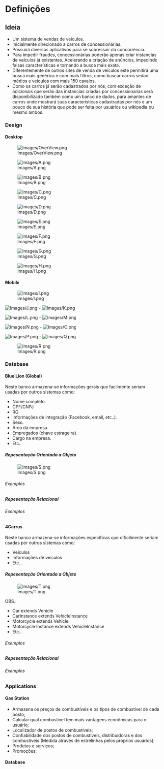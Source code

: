 = Definições =

== Ideia ==
* Um sistema de vendas de veículos.
* Inicialmente direcionado a carros de concessionárias.
* Possuirá diversos aplicativos para se sobressair da concorrência.
* Para impedir fraudes, concessionárias poderão apenas criar instancias de veículos já existentes. Acelerando a criação de anúncios, impedindo falsas características e tornando a busca mais exata.
* Diferentemente de outros sites de venda de veículos este permitirá uma busca mais genérica e com mais filtros, como buscar carros sedan médios e veículos com mais 150 cavalos.
* Como os carros já serão cadastrados por nós, com exceção de adicionais que serão das instancias criadas por concessionarias será disponibilizado também como um banco de dados, para amantes de carros onde mostrará suas características cadastradas por nós e um pouco de sua história que pode ser feita por usuários ou wikipedia ou mesmo ambos.

=== Design ===

==== Desktop ====
[[File:Images/OverView.png]]

[[File:Images/A.png]]

[[File:Images/B.png]]

[[File:Images/C.png]]

[[File:Images/D.png]]

[[File:Images/E.png]]

[[File:Images/F.png]]

[[File:Images/G.png]]

[[File:Images/H.png]]

==== Mobile ====
[[File:Images/I.png]]

[[File:Images/J.png]] - [[File:Images/K.png]]

[[File:Images/L.png]] - [[File:Images/M.png]]

[[File:Images/N.png]] - [[File:Images/O.png]]

[[File:Images/P.png]] - [[File:Images/Q.png]]

[[File:Images/R.png]]

=== Database ===

==== Blue Lion (Global) ====
Neste banco armazena-se informações gerais que facilmente seriam usadas por outros sistemas como:

* Nome completo
* CPF/CNPJ
* RG
* Informações de integração (Facebook, email, etc..).
* Sexo.
* Área da empresa.
* Empregados (chave estrageira).
* Cargo na empresa.
* Etc..

===== Repesentação Orientada a Objeto =====
[[File:Images/S.png]]

====== Exemplos ======

===== Repesentação Relacional =====

====== Exemplos ======

==== 4Carrus ====
Neste banco armazena-se informações específicas que dificilmente seriam usadas por outros sistemas como:

* Veículos
* Informações de veículos
* Etc...

===== Repesentação Orientada a Objeto =====
[[File:Images/T.png]]

OBS.: 
* Car extends Vehicle
* CarInstance extends VehicleInstance
* Motorcycle extends Vehicle
* Motorcycle Instance extends VehicleInstance
* Etc...

====== Exemplos ======

===== Repesentação Relacional =====

====== Exemplos ======

=== Applications ===
==== Gas Station ====
* Armazena os preços de combustíveis e os tipos de combustível de cada posto;
* Calcular qual combustível tem mais vantagens econômicas para o usuário;
* Localizador de postos de combustíveis;
* Confiabilidade dos postos de combustíveis, distribuidoras e dos combustíveis (Medida através de estrelinhas pelos próprios usuários);
* Produtos e serviços;
* Promoções;

==== Database ==== 
